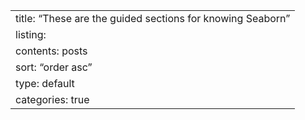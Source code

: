 ---
title: "These are the guided sections for knowing Seaborn"
listing:
  contents: posts
  sort: "order asc"
  type: default
  categories: true
---